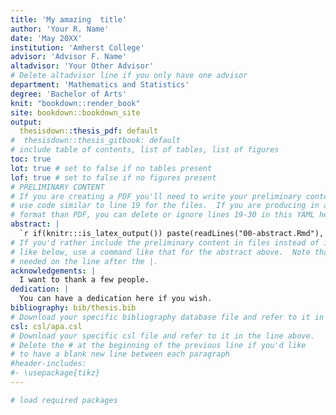 ```yaml
---
title: 'My amazing  title'
author: 'Your R. Name'
date: 'May 20XX'
institution: 'Amherst College'
advisor: 'Advisor F. Name'
altadvisor: 'Your Other Advisor'
# Delete altadvisor line if you only have one advisor
department: 'Mathematics and Statistics'
degree: 'Bachelor of Arts'
knit: "bookdown::render_book"
site: bookdown::bookdown_site
output: 
  thesisdown::thesis_pdf: default
#  thesisdown::thesis_gitbook: default
# include table of contents, list of tables, list of figures
toc: true
lot: true # set to false if no tables present
lof: true # set to false if no figures present
# PRELIMINARY CONTENT
# If you are creating a PDF you'll need to write your preliminary content here or
# use code similar to line 19 for the files.  If you are producing in a different
# format than PDF, you can delete or ignore lines 19-30 in this YAML header.
abstract: |
  `r if(knitr:::is_latex_output()) paste(readLines("00-abstract.Rmd"), collapse = '\n  ')`
# If you'd rather include the preliminary content in files instead of inline
# like below, use a command like that for the abstract above.  Note that a tab is 
# needed on the line after the |.
acknowledgements: |
  I want to thank a few people.
dedication: |
  You can have a dedication here if you wish. 
bibliography: bib/thesis.bib
# Download your specific bibliography database file and refer to it in the line above.
csl: csl/apa.csl
# Download your specific csl file and refer to it in the line above.
# Delete the # at the beginning of the previous line if you'd like
# to have a blank new line between each paragraph
#header-includes:
#- \usepackage{tikz}
---
```


<!--
Above is the YAML (YAML Ain't Markup Language) header that includes a lot of metadata used to produce the document.  Be careful with spacing in this header!

If you'd prefer to not include a Dedication, for example, simply delete lines 26 and 27 above or add a # before them to comment them out.  If you have other LaTeX packages you would like to include, delete the # before header-includes and list the packages after hyphens on new lines.

If you'd like to include a comment that won't be produced in your resulting file enclose it in a block like this.
-->

<!--
If you receive a duplicate label error after knitting, make sure to delete the index.Rmd file and then knit again.
-->

<!-- You'll need to include the order that you'd like Rmd files to appear in the _bookdown.yml file for
PDF files and also delete the # before rmd_files: there.  
-->


```r
# load required packages
```


<!-- 
If knitting to HTML, the following code is required to number equations in HTML files 
-->
<script type="text/x-mathjax-config">
MathJax.Hub.Config({
  TeX: { equationNumbers: { autoNumber: "AMS" } }
});
</script>

